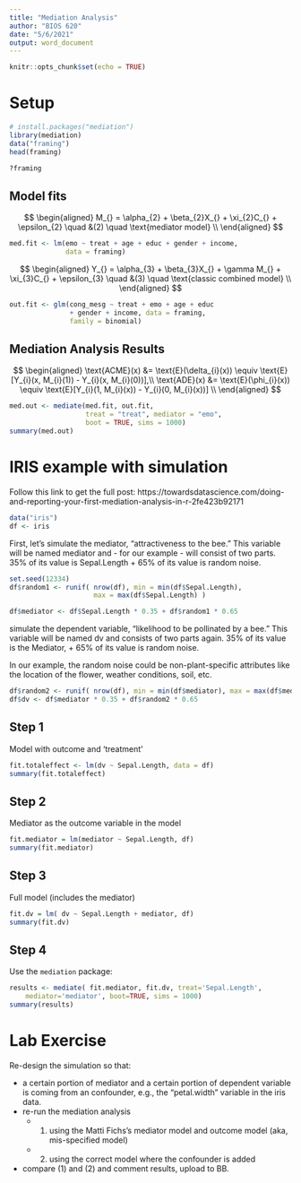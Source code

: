 ```yaml
---
title: "Mediation Analysis"
author: "BIOS 620"
date: "5/6/2021"
output: word_document
---
```


```r
knitr::opts_chunk$set(echo = TRUE)
```

# Setup

```r
# install.packages("mediation")
library(mediation)
data("framing")
head(framing)
```

```r
?framing
```

## Model fits

$$
\begin{aligned}
  M_{}  = \alpha_{2} + \beta_{2}X_{} + \xi_{2}C_{} + \epsilon_{2} \quad &(2) \quad \text{mediator model} \\
\end{aligned}
$$

```r
med.fit <- lm(emo ~ treat + age + educ + gender + income, 
              data = framing)
```

$$
\begin{aligned}
  Y_{}  = \alpha_{3} + \beta_{3}X_{} + \gamma M_{} + \xi_{3}C_{}  + \epsilon_{3} \quad &(3) \quad \text{classic combined model} \\
\end{aligned}
$$

```r
out.fit <- glm(cong_mesg ~ treat + emo + age + educ 
               + gender + income, data = framing, 
               family = binomial)
```

## Mediation Analysis Results

$$
\begin{aligned}
   \text{ACME}(x) &= \text{E}(\delta_{i}(x)) \equiv \text{E}[Y_{i}(x, M_{i}(1)) - Y_{i}(x, M_{i}(0))],\\
   \text{ADE}(x) &= \text{E}(\phi_{i}(x)) \equiv \text{E}[Y_{i}(1, M_{i}(x)) - Y_{i}(0, M_{i}(x))] \\
\end{aligned}
$$  

```r
med.out <- mediate(med.fit, out.fit, 
                   treat = "treat", mediator = "emo", 
                   boot = TRUE, sims = 1000)
summary(med.out)
```   

# IRIS example with simulation

Follow this link to get the full post:
https://towardsdatascience.com/doing-and-reporting-your-first-mediation-analysis-in-r-2fe423b92171

```r
data("iris")
df <- iris
```

First, let's simulate the mediator, "attractiveness to the bee." This variable
will be named mediator and - for our example - will consist of two parts. 35% of
its value is Sepal.Length + 65% of its value is random noise.

```r
set.seed(12334)
df$random1 <- runif( nrow(df), min = min(df$Sepal.Length), 
                     max = max(df$Sepal.Length) )

df$mediator <- df$Sepal.Length * 0.35 + df$random1 * 0.65
```


simulate the dependent variable, "likelihood to be pollinated by a bee." This 
variable will be named dv and consists of two parts again. 35% of its value is
the Mediator, + 65% of its value is random noise. 

In our example, the random noise could be non-plant-specific attributes like the
location of the flower, weather conditions, soil, etc.

```r
df$random2 <- runif( nrow(df), min = min(df$mediator), max = max(df$mediator))
df$dv <- df$mediator * 0.35 + df$random2 * 0.65
```

## Step 1

Model with outcome and 'treatment'

```r
fit.totaleffect <- lm(dv ~ Sepal.Length, data = df)
summary(fit.totaleffect)
```

## Step 2

Mediator as the outcome variable in the model

```r
fit.mediator = lm(mediator ~ Sepal.Length, df)
summary(fit.mediator)
```

## Step 3

Full model (includes the mediator)

```r
fit.dv = lm( dv ~ Sepal.Length + mediator, df)
summary(fit.dv)
```

## Step 4

Use the `mediation` package:

```r
results <- mediate( fit.mediator, fit.dv, treat='Sepal.Length',
    mediator='mediator', boot=TRUE, sims = 1000)
summary(results)
```

# Lab Exercise

Re-design the simulation so that: 

+ a certain portion of mediator and a certain portion of dependent variable is
    coming from an confounder, e.g., the "petal.width" variable in the iris data.
+ re-run the mediation analysis 
    + (1) using the Matti Fichs's mediator model and outcome model (aka,
        mis-specified model)
    + (2) using the correct model where the confounder is added
+ compare (1) and (2) and comment results, upload to BB.


